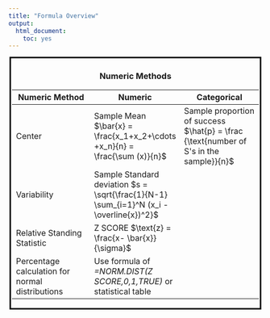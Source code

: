 ```yaml
---
title: "Formula Overview"
output:
  html_document:
    toc: yes
---
```

<style>
  .col2 {
    columns: 2 200px;         /* number of columns and width in pixels*/
    -webkit-columns: 2 200px; /* chrome, safari */
    -moz-columns: 2 200px;    /* firefox */
  }
  .col3 {
    columns: 2 100px;
    -webkit-columns: 2 100px;
    -moz-columns: 2 100px;
  }
  .myClass_border
  {
   border: 3px solid black;
    padding: 2px;
    margin: 2px;
  }
  .pagebreak { page-break-before: always; }
</style>
<div class="myClass_border">
<center><h3>Numeric Methods</h3></center>  

Numeric Method  | Numeric | Categorical
------------- | ------------- | -------------
Center  | Sample Mean $\bar{x} = \frac{x_1+x_2+\cdots +x_n}{n} = \frac{\sum (x)}{n}$  | Sample proportion of success $\hat{p} = \frac {\text{number of S's in the sample}}{n}$
Variability  | Sample Standard deviation $s = \sqrt{\frac{1}{N-1} \sum_{i=1}^N (x_i - \overline{x})^2}$  |   
Relative Standing Statistic  | Z SCORE $\text{z} = \frac{x- \bar{x}}{\sigma}$  |  
Percentage calculation for normal distributions | Use formula of *=NORM.DIST(Z SCORE,0,1,TRUE)* or statistical table |  

</div>